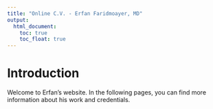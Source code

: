 ```yaml
---
title: "Online C.V. - Erfan Faridmoayer, MD"
output: 
  html_document:
    toc: true
    toc_float: true
---
```


# Introduction

Welcome to Erfan's website. In the following pages, you can find more information about his work and credentials.

